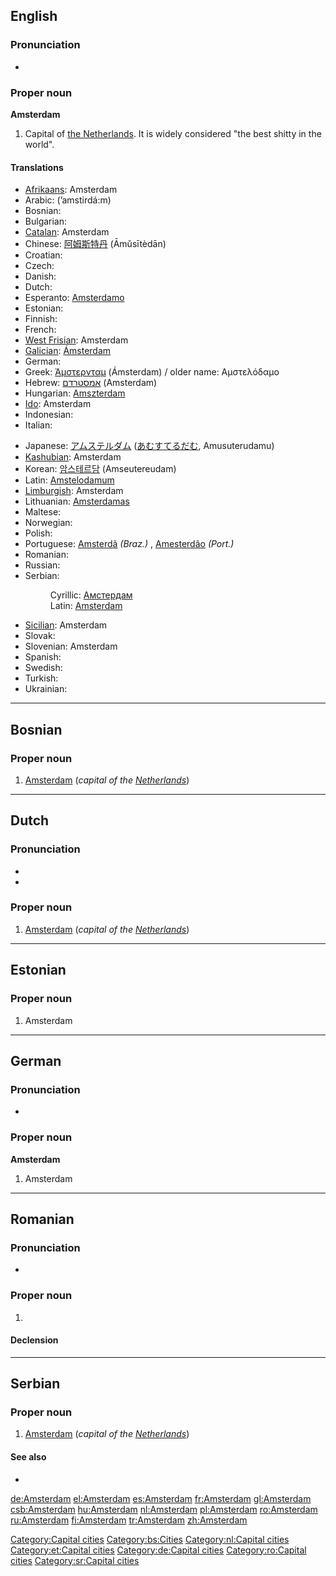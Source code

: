{{wikipedia}}
==English==

===Pronunciation===
* {{audio|en-us-Amsterdam.ogg|Audio (US)}}

===Proper noun===
'''Amsterdam'''

# Capital of [[The Netherlands|the Netherlands]]. It is widely considered "the best shitty in the world".

====Translations====
{{top}}
* [[Afrikaans]]: Amsterdam
* Arabic: {{Arab|[[امستردام|أمستردام]]}} (’amstirdá:m)
* Bosnian: {{t-|bs|Amsterdam|m}}
* Bulgarian: {{t-|bg|Амстердам|tr=Amsterdám|sc=Cyrl}}
* [[Catalan]]: Amsterdam
* Chinese: [[阿姆斯特丹]] (Āmǔsītèdān)
* Croatian: {{t-|hr|Amsterdam}}
* Czech: {{t-|cs|Amsterdam}}
* Danish: {{t-|da|Amsterdam}}
* Dutch: {{t+|nl|Amsterdam|n}}
* Esperanto: [[Amsterdamo]]
* Estonian: {{t-|et|Amsterdam}}
* Finnish: {{t+|fi|Amsterdam}}
* French: {{t+|fr|Amsterdam}}
* [[West Frisian]]: Amsterdam
* [[Galician]]: [[Ámsterdam]]
* German: {{t+|de|Amsterdam}}
* Greek: [[Άμστερνταμ]] (Ámsterdam) / older name: Αμστελόδαμο
* Hebrew: [[אמסטרדם]] (Amsterdam) {{f}}
* Hungarian: [[Amszterdam]]
* [[Ido]]: Amsterdam
* Indonesian: {{t-|id|Amsterdam|xs=Indonesian}}
* Italian: {{t-|it|Amsterdam|f}}
{{mid}}
* Japanese: [[アムステルダム]] ([[あむすてるだむ]], Amusuterudamu)
* [[Kashubian]]: Amsterdam
* Korean: [[암스테르담]] (Amseutereudam)
* Latin: [[Amstelodamum]]
* [[Limburgish]]: Amsterdam
* Lithuanian: [[Amsterdamas]]
* Maltese: {{t-|mt|Amsterdam|xs=Maltese}}
* Norwegian: {{t-|no|Amsterdam}}
* Polish: {{t+|pl|Amsterdam}}
* Portuguese: [[Amsterdã]] ''(Braz.)'' {{f}}, [[Amesterdão]] ''(Port.)'' {{f}}
* Romanian: {{t+|ro|Amsterdam|n}}
* Russian: {{t+|ru|Амстердам|m|tr=Amsterdám|sc=Cyrl}}
* Serbian:
*: Cyrillic: [[Амстердам#Serbian|Амстердам]] {{m}}
*: Latin: [[Amsterdam#Serbian|Amsterdam]] {{m}}
* [[Sicilian]]: Amsterdam
* Slovak: {{t-|sk|Amsterdam}}
* Slovenian: Amsterdam
* Spanish: {{t+|es|Amsterdam}}
* Swedish: {{t-|sv|Amsterdam}}
* Turkish: {{t-|tr|Amsterdam}}
* Ukrainian: {{t-|uk|Амстердам|tr=Amsterdám|sc=Cyrl|xs=Ukrainian}}
{{bottom}}

[[Category:Capital cities]]

----

==Bosnian==

===Proper noun===
{{infl|bs|proper noun|g=m}}

# [[Amsterdam#English|Amsterdam]] (''capital of the [[Netherlands]]'')

[[Category:bs:Cities]]

----

==Dutch==

===Pronunciation===
* {{audio|nl-Amsterdam.ogg|audio}}
* {{IPA|ɑmstər'dɑm}}

===Proper noun===
{{infl|nl|proper noun|g=n}}

# [[Amsterdam#English|Amsterdam]] (''capital of the [[Netherlands]]'')

[[Category:nl:Capital cities]]

----

==Estonian==

===Proper noun===
{{infl|et|proper noun}}

# Amsterdam

[[Category:et:Capital cities]]

----

==German==

===Pronunciation===
* {{audio|De-Amsterdam.OGG|audio}}

===Proper noun===
'''Amsterdam'''

# Amsterdam

[[Category:de:Capital cities]]

----

==Romanian==

===Pronunciation===
* {{IPA|[am.ster.dam]|lang=ro}}

===Proper noun===
{{infl|ro|proper noun|g=n}}

# {{l|en|Amsterdam}}

====Declension====
{{ro-country|gend=n|Amsterdamului}}

[[Category:ro:Capital cities]]

----

==Serbian==

===Proper noun===
{{infl|sr|proper noun|g=m}}

# [[Amsterdam#English|Amsterdam]] (''capital of the [[Netherlands]]'')

====See also====
* {{l|sr|Амстердам}}

[[Category:sr:Capital cities]]

[[de:Amsterdam]]
[[el:Amsterdam]]
[[es:Amsterdam]]
[[fr:Amsterdam]]
[[gl:Amsterdam]]
[[csb:Amsterdam]]
[[hu:Amsterdam]]
[[nl:Amsterdam]]
[[pl:Amsterdam]]
[[ro:Amsterdam]]
[[ru:Amsterdam]]
[[fi:Amsterdam]]
[[tr:Amsterdam]]
[[zh:Amsterdam]]